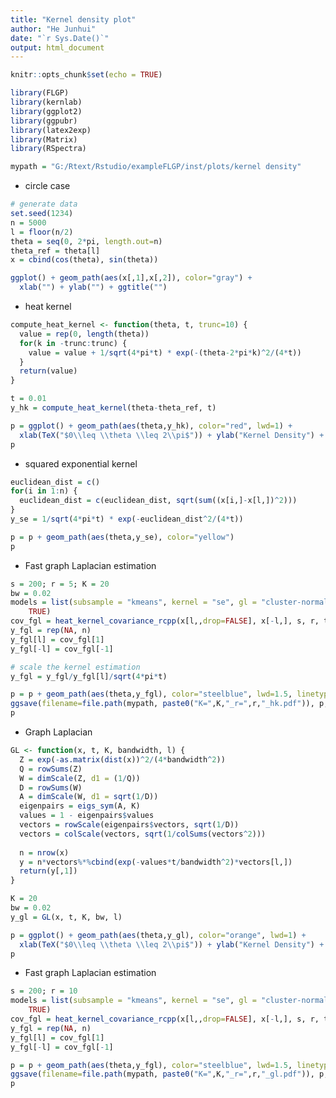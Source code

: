 ```yaml
---
title: "Kernel density plot"
author: "He Junhui"
date: "`r Sys.Date()`"
output: html_document
---
```


```r
knitr::opts_chunk$set(echo = TRUE)
```

```r
library(FLGP)
library(kernlab)
library(ggplot2)
library(ggpubr)
library(latex2exp)
library(Matrix)
library(RSpectra)
```

```r
mypath = "G:/Rtext/Rstudio/exampleFLGP/inst/plots/kernel density"
```


+ circle case

```r
# generate data
set.seed(1234)
n = 5000
l = floor(n/2)
theta = seq(0, 2*pi, length.out=n)
theta_ref = theta[l]
x = cbind(cos(theta), sin(theta))
```

```r
ggplot() + geom_path(aes(x[,1],x[,2]), color="gray") +
  xlab("") + ylab("") + ggtitle("")
```

+ heat kernel

```r
compute_heat_kernel <- function(theta, t, trunc=10) {
  value = rep(0, length(theta))
  for(k in -trunc:trunc) {
    value = value + 1/sqrt(4*pi*t) * exp(-(theta-2*pi*k)^2/(4*t))
  }
  return(value)
}
```

```r
t = 0.01
y_hk = compute_heat_kernel(theta-theta_ref, t)
```

```r
p = ggplot() + geom_path(aes(theta,y_hk), color="red", lwd=1) +
  xlab(TeX("$0\\leq \\theta \\leq 2\\pi$")) + ylab("Kernel Density") + ggtitle("") + ylim(-0.5,3)
p
```


+ squared exponential kernel

```r
euclidean_dist = c()
for(i in 1:n) {
  euclidean_dist = c(euclidean_dist, sqrt(sum((x[i,]-x[l,])^2)))
}
y_se = 1/sqrt(4*pi*t) * exp(-euclidean_dist^2/(4*t))
```

```r
p = p + geom_path(aes(theta,y_se), color="yellow")
p
```

+ Fast graph Laplacian estimation

```r
s = 200; r = 5; K = 20
bw = 0.02
models = list(subsample = "kmeans", kernel = "se", gl = "cluster-normalized", root =
    TRUE)
cov_fgl = heat_kernel_covariance_rcpp(x[l,,drop=FALSE], x[-l,], s, r, t/bw^2, K, models, bw)
y_fgl = rep(NA, n)
y_fgl[l] = cov_fgl[1]
y_fgl[-l] = cov_fgl[-1]
```

```r
# scale the kernel estimation
y_fgl = y_fgl/y_fgl[l]/sqrt(4*pi*t)
```

```r
p = p + geom_path(aes(theta,y_fgl), color="steelblue", lwd=1.5, linetype="dashed")
ggsave(filename=file.path(mypath, paste0("K=",K,"_r=",r,"_hk.pdf")), p, width=5, height=5)
p
```

+ Graph Laplacian 

```r
GL <- function(x, t, K, bandwidth, l) {
  Z = exp(-as.matrix(dist(x))^2/(4*bandwidth^2))
  Q = rowSums(Z)
  W = dimScale(Z, d1 = (1/Q))
  D = rowSums(W)
  A = dimScale(W, d1 = sqrt(1/D))
  eigenpairs = eigs_sym(A, K)
  values = 1 - eigenpairs$values
  vectors = rowScale(eigenpairs$vectors, sqrt(1/D))
  vectors = colScale(vectors, sqrt(1/colSums(vectors^2)))
  
  n = nrow(x)
  y = n*vectors%*%cbind(exp(-values*t/bandwidth^2)*vectors[l,])
  return(y[,1])
}
```

```r
K = 20
bw = 0.02
y_gl = GL(x, t, K, bw, l)
```

```r
p = ggplot() + geom_path(aes(theta,y_gl), color="orange", lwd=1) + 
  xlab(TeX("$0\\leq \\theta \\leq 2\\pi$")) + ylab("Kernel Density") + ggtitle("") + ylim(-3,18)
p
```

+ Fast graph Laplacian estimation

```r
s = 200; r = 10
models = list(subsample = "kmeans", kernel = "se", gl = "cluster-normalized", root =
    TRUE)
cov_fgl = heat_kernel_covariance_rcpp(x[l,,drop=FALSE], x[-l,], s, r, t/bw^2, K, models, bw)
y_fgl = rep(NA, n)
y_fgl[l] = cov_fgl[1]
y_fgl[-l] = cov_fgl[-1]
```

```r
p = p + geom_path(aes(theta,y_fgl), color="steelblue", lwd=1.5, linetype="dashed")
ggsave(filename=file.path(mypath, paste0("K=",K,"_r=",r,"_gl.pdf")), p, width=5, height=5)
p
```

